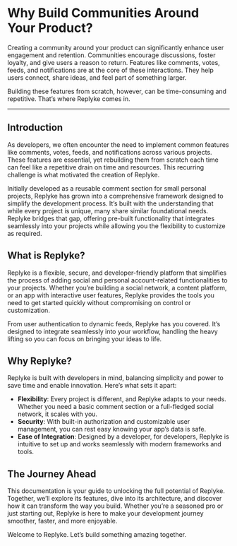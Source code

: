 
# Why Build Communities Around Your Product?

Creating a community around your product can significantly enhance user engagement and retention. Communities encourage discussions, foster loyalty, and give users a reason to return. Features like comments, votes, feeds, and notifications are at the core of these interactions. They help users connect, share ideas, and feel part of something larger.

Building these features from scratch, however, can be time-consuming and repetitive. That’s where Replyke comes in.

----------

## Introduction

As developers, we often encounter the need to implement common features like comments, votes, feeds, and notifications across various projects. These features are essential, yet rebuilding them from scratch each time can feel like a repetitive drain on time and resources. This recurring challenge is what motivated the creation of Replyke.

Initially developed as a reusable comment section for small personal projects, Replyke has grown into a comprehensive framework designed to simplify the development process. It’s built with the understanding that while every project is unique, many share similar foundational needs. Replyke bridges that gap, offering pre-built functionality that integrates seamlessly into your projects while allowing you the flexibility to customize as required.

## What is Replyke?

Replyke is a flexible, secure, and developer-friendly platform that simplifies the process of adding social and personal account-related functionalities to your projects. Whether you’re building a social network, a content platform, or an app with interactive user features, Replyke provides the tools you need to get started quickly without compromising on control or customization.

From user authentication to dynamic feeds, Replyke has you covered. It’s designed to integrate seamlessly into your workflow, handling the heavy lifting so you can focus on bringing your ideas to life.

## Why Replyke?

Replyke is built with developers in mind, balancing simplicity and power to save time and enable innovation. Here’s what sets it apart:

-   **Flexibility**: Every project is different, and Replyke adapts to your needs. Whether you need a basic comment section or a full-fledged social network, it scales with you.
-   **Security**: With built-in authorization and customizable user management, you can rest easy knowing your app’s data is safe.
-   **Ease of Integration**: Designed by a developer, for developers, Replyke is intuitive to set up and works seamlessly with modern frameworks and tools.

## The Journey Ahead

This documentation is your guide to unlocking the full potential of Replyke. Together, we’ll explore its features, dive into its architecture, and discover how it can transform the way you build. Whether you’re a seasoned pro or just starting out, Replyke is here to make your development journey smoother, faster, and more enjoyable.

Welcome to Replyke. Let’s build something amazing together.